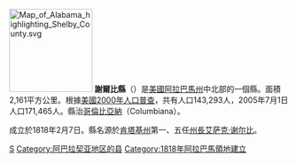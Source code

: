 {{noteTA
|T=zh-hans:谢尔比县 (亚拉巴马州);zh-hk:謝爾比縣 (阿拉巴馬州);zh-tw:謝爾比郡 (阿拉巴馬州);
}}

{{Otheruses|謝爾比縣|subject=美國德克薩斯州的一個縣|other=同名的縣}}
[[File:Map_of_Alabama_highlighting_Shelby_County.svg|150px]]
'''謝爾比縣'''（{{lang-en|Shelby County}}）是[[美國|美國]][[阿拉巴馬州|阿拉巴馬州]]中北部的一個縣。面積2,161平方公里。根據[[美國2000年人口普查|美國2000年人口普查]]，共有人口143,293人，2005年7月1日人口171,465人。縣治[[哥倫比亞納_(阿拉巴馬州)|哥倫比亞納]]（Columbiana）。

成立於1818年2月7日。縣名源於[[肯塔基州|肯塔基州]]第一、五任[[肯塔基州州長|州長]][[艾萨克·谢尔比|艾萨克·谢尔比]]。

{{謝爾比縣 (阿拉巴馬州)}}
{{Alabama}}
{{Alabama-stub}}

[[Category:亞拉巴馬州行政區劃|S]]
[[Category:阿巴拉契亚地区的县|Category:阿巴拉契亚地区的县]]
[[Category:1818年阿拉巴馬領地建立|Category:1818年阿拉巴馬領地建立]]